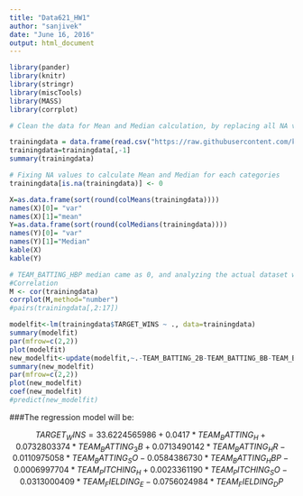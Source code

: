 ```yaml
---
title: "Data621_HW1"
author: "sanjivek"
date: "June 16, 2016"
output: html_document
---
```

```r

library(pander)
library(knitr)
library(stringr)
library(miscTools)
library(MASS)
library(corrplot)

# Clean the data for Mean and Median calculation, by replacing all NA value with 0

trainingdata = data.frame(read.csv("https://raw.githubusercontent.com/ksanju0/DATA-621/master/moneyball-training-data.csv"))
trainingdata=trainingdata[,-1]
summary(trainingdata)

# Fixing NA values to calculate Mean and Median for each categories 
trainingdata[is.na(trainingdata)] <- 0

X=as.data.frame(sort(round(colMeans(trainingdata))))
names(X)[0]= "var"
names(X)[1]="mean"
Y=as.data.frame(sort(round(colMedians(trainingdata))))
names(Y)[0]= "var"
names(Y)[1]="Median"
kable(X)
kable(Y)

# TEAM_BATTING_HBP median came as 0, and analyzing the actual dataset we found that the team 
#Correlation
M <- cor(trainingdata)
corrplot(M,method="number")
#pairs(trainingdata[,2:17])

modelfit<-lm(trainingdata$TARGET_WINS ~ ., data=trainingdata)
summary(modelfit)
par(mfrow=c(2,2))
plot(modelfit)
new_modelfit<-update(modelfit,~.-TEAM_BATTING_2B-TEAM_BATTING_BB-TEAM_BASERUN_SB-TEAM_BASERUN_CS-TEAM_PITCHING_HR-TEAM_PITCHING_BB)
summary(new_modelfit)
par(mfrow=c(2,2))
plot(new_modelfit)
coef(new_modelfit)
#predict(new_modelfit)
```

###The regression model will be:

$$TARGET_WINS=33.6224565986 +0.0417*TEAM_BATTING_H+0.0732803374*TEAM_BATTING_3B+0.0713490142*TEAM_BATTING_HR-0.0110975058*TEAM_BATTING_SO-0.0584386730*TEAM_BATTING_HBP-0.0006997704*TEAM_PITCHING_H+0.0023361190*TEAM_PITCHING_SO-0.0313000409*TEAM_FIELDING_E - 0.0756024984*TEAM_FIELDING_DP$$
